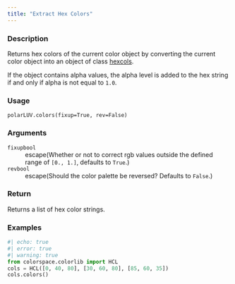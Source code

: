 ```yaml
---
title: "Extract Hex Colors"
---
```


### Description

Returns hex colors of the current color object by converting
the current color object into an object of class [hexcols](colorspace.colorlib.hexcols.qmd).

If the object contains alpha values, the alpha level is added to the
hex string if and only if alpha is not equal to `1.0`.

### Usage

<pre><code class='language-python'>polarLUV.colors(fixup=True, rev=False)</code></pre>

### Arguments

<dl class="pyp-list param-list">
  <dt style = "white-space: nowrap; font-family: monospace; vertical-align: top">
   <code id="colorspace.colorlib.polarLUV.colors:fixup">fixup</code><code class="argument-class">bool</code>
  </dt>
 <dd>escape(Whether or not to correct rgb values outside the
defined range of `[0., 1.]`, defaults to `True`.)</dd>
  <dt style = "white-space: nowrap; font-family: monospace; vertical-align: top">
   <code id="colorspace.colorlib.polarLUV.colors:rev">rev</code><code class="argument-class">bool</code>
  </dt>
 <dd>escape(Should the color palette be reversed? Defaults to `False`.)</dd>
</dl>

### Return

Returns a list of hex color strings.

### Examples

```python
#| echo: true
#| error: true
#| warning: true
from colorspace.colorlib import HCL
cols = HCL([0, 40, 80], [30, 60, 80], [85, 60, 35])
cols.colors()
```



